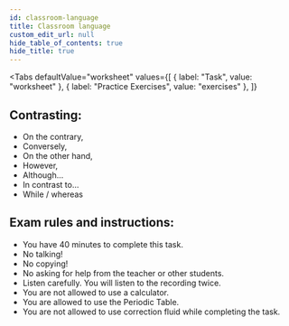 ```yaml
---
id: classroom-language
title: Classroom language
custom_edit_url: null
hide_table_of_contents: true
hide_title: true
---
```



<Tabs
  defaultValue="worksheet"
  values={[
    { label: "Task", value: "worksheet" },
    { label: "Practice Exercises", value: "exercises" },
  ]}
>

<TabItem value="worksheet">

## Contrasting: <AudioButton url="/media/Contrasting.ced080bd.mp3" />

- On the contrary,
- Conversely,
- On the other hand,
- However,
- Although...
- In contrast to...
- While / whereas

## Exam rules and instructions: <AudioButton url="/media/Exam rules and instructions.70f74614.mp3" />

- You have 40 minutes to complete this task.
- No talking!
- No copying!
- No asking for help from the teacher or other students.
- Listen carefully. You will listen to the recording twice.
- You are not allowed to use a calculator.
- You are allowed to use the Periodic Table.
- You are not allowed to use correction fluid while completing the task.

</TabItem>

<TabItem value="exercises">
  <Frame src="https://learningapps.org/watch?v=py8da1r9n21" height="400px" />
</TabItem>

</Tabs>

